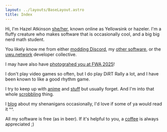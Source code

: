```yaml
---
layout: ../layouts/BaseLayout.astro
title: Index
---
```



<IndexTop />

Hi, I'm Hazel Atkinson
<a class="tag" href="https://en.pronouns.page/@yellowsink">she/her</a>,
known online as Yellowsink or hazeler. I'm a fluffy creature who makes software that is occasionally cool,
and a big big nerd math student.

You likely know me from either [modding Discord](https://github.com/uwu/shelter),
my [other software](https://github.com/yellowsink), or the [uwu.network](https://uwu.network) developer collective.

I may have also have [photograhed you at FWA 2025](https://furtrack.com/user/_hazeler/album-7281)!

I don't play video games so often, but I do play DiRT Rally a lot, and I have been known to like a good rhythm game.

I try to keep up with [anime](https://anilist.co/user/yellowsink) and [stuff](https://simkl.com/6441069)
but usually forget. And I'm into that whole [scrobbling](https://listenbrainz.org/user/yellowsink/) thing.

I [blog](https://uwu.network/~sink/blog) about my shenanigans occasionally, I'd love if some of ya would read it ^^.

All my software is free (as in beer).
If it's helpful to you, a [coffee](https://ko-fi.com/yellowsink) is always appreciated ;)

<Listenbrainz />
